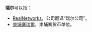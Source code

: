 '''瑞尔'''可以指：
* [[RealNetworks|RealNetworks]]，公司翻译“瑞尔公司”。
* [[柬埔寨瑞爾|柬埔寨瑞爾]]，柬埔寨货币单位。
{{disambig|Cat=二字譯名消歧義}}
